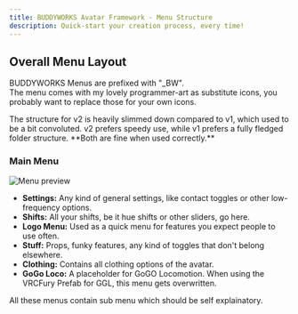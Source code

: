 ```yaml
---
title: BUDDYWORKS Avatar Framework - Menu Structure
description: Quick-start your creation process, every time!
---
```


## Overall Menu Layout

BUDDYWORKS Menus are prefixed with "\_BW".  
The menu comes with my lovely programmer-art as substitute icons, you probably want to replace those for your own icons.

<Aside>The structure for v2 is heavily slimmed down compared to v1, which used to be a bit convoluted.  
v2 prefers speedy use, while v1 prefers a fully fledged folder structure.   
**Both are fine when used correctly.**</Aside>

### Main Menu

![Menu preview](./img/002.png)  

- **Settings:** Any kind of general settings, like contact toggles or other low-frequency options.
- **Shifts:** All your shifts, be it hue shifts or other sliders, go here.
- **Logo Menu:** Used as a quick menu for features you expect people to use often.
- **Stuff:** Props, funky features, any kind of toggles that don't belong elsewhere.
- **Clothing:** Contains all clothing options of the avatar.
- **GoGo Loco:** A placeholder for GoGO Locomotion. When using the VRCFury Prefab for GGL, this menu gets overwritten.

All these menus contain sub menu which should be self explainatory.